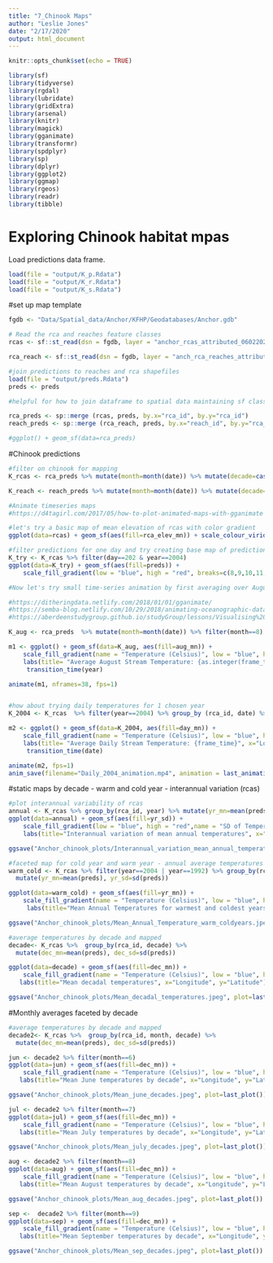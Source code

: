 ```yaml
---
title: "7_Chinook Maps"
author: "Leslie Jones"
date: "2/17/2020"
output: html_document
---
```



```r
knitr::opts_chunk$set(echo = TRUE)

library(sf)
library(tidyverse)
library(rgdal)
library(lubridate)
library(gridExtra)
library(arsenal)
library(knitr)
library(magick)
library(gganimate)
library(transformr)
library(spdplyr)
library(sp)
library(dplyr)
library(ggplot2)
library(ggmap)
library(rgeos)
library(readr)
library(tibble)
```

# Exploring Chinook habitat mpas

Load predictions data frame.

```r
load(file = "output/K_p.Rdata")
load(file = "output/K_r.Rdata")
load(file = "output/K_s.Rdata")

```

#set up map template
```r
fgdb <- "Data/Spatial_data/Anchor/KFHP/Geodatabases/Anchor.gdb"

# Read the rca and reaches feature classes
rcas <- sf::st_read(dsn = fgdb, layer = "anchor_rcas_attributed_06022020")

rca_reach <- sf::st_read(dsn = fgdb, layer = "anch_rca_reaches_attributed_06022020") %>% mutate(rca_id=reach_id)

#join predictions to reaches and rca shapefiles
load(file = "output/preds.Rdata")
preds <- preds

#helpful for how to join dataframe to spatial data maintaining sf class: #http://www.nickeubank.com/wp-content/uploads/2015/10/RGIS2_MergingSpatialData_part1_Joins.html

rca_preds <- sp::merge (rcas, preds, by.x="rca_id", by.y="rca_id") 
reach_preds <- sp::merge (rca_reach, preds, by.x="reach_id", by.y="rca_id") 

#ggplot() + geom_sf(data=rca_preds)

```

#Chinook predictions
```r
#filter on chinook for mapping
K_rcas <- rca_preds %>% mutate(month=month(date)) %>% mutate(decade=case_when(year< 1990 ~ 1980, year >= 1990 & year < 2000 ~ 1990, year >=2000 & year < 2010 ~ 2000, year>2009 ~ 2010)) %>% filter (K_p.y == 1) 

K_reach <- reach_preds %>% mutate(month=month(date)) %>% mutate(decade=case_when(year< 1990 ~ 1980, year >= 1990 & year < 2000 ~ 1990, year >=2000 & year < 2010 ~ 2000, year>2009 ~ 2010)) %>% filter (K_p == 1)


```

```r
#Animate timeseries maps
#https://d4tagirl.com/2017/05/how-to-plot-animated-maps-with-gganimate

#let's try a basic map of mean elevation of rcas with color gradient
ggplot(data=rcas) + geom_sf(aes(fill=rca_elev_mn)) + scale_colour_viridis_c(option = "C")

#filter predictions for one day and try creating base map of predictions with color gradient and change breaks in color ramp
K_try <- K_rcas %>% filter(day==202 & year==2004)
ggplot(data=K_try) + geom_sf(aes(fill=preds)) + 
    scale_fill_gradient(low = "blue", high = "red", breaks=c(8,9,10,11,12,13,14,15))

#Now let's try small time-series animation by first averaging over August and showing mean predictions over all years

#https://ditheringdata.netlify.com/2018/01/01/gganimate/
#https://semba-blog.netlify.com/10/29/2018/animating-oceanographic-data-in-r-with-ggplot2-and-gganimate/
#https://aberdeenstudygroup.github.io/studyGroup/lessons/Visualising%20Spatial%20Data/Visualising_Spatial_Data_in_R/

K_aug <- rca_preds  %>% mutate(month=month(date)) %>% filter(month==8) %>% group_by (rca_id, year, month) %>% summarise(aug_mn = mean(preds))

m1 <- ggplot() + geom_sf(data=K_aug, aes(fill=aug_mn)) + 
    scale_fill_gradient(name = "Temperature (Celsius)", low = "blue", high = "red") + 
    labs(title= "Average August Stream Temperature: {as.integer(frame_time)}", x="Longitude", y="Latitude") +
     transition_time(year)

animate(m1, nframes=38, fps=1)


#how about trying daily temperatures for 1 chosen year
K_2004 <- K_rcas  %>% filter(year==2004) %>% group_by (rca_id, date) %>% summarise(day_mn = mean(preds)) 

m2 <- ggplot() + geom_sf(data=K_2004, aes(fill=day_mn)) + 
    scale_fill_gradient(name = "Temperature (Celsius)", low = "blue", high = "red") + 
    labs(title= "Average Daily Stream Temperature: {frame_time}", x="Longitude", y="Latitude") +
     transition_time(date)

animate(m2, fps=1)
anim_save(filename="Daily_2004_animation.mp4", animation = last_animation())

```
#static maps by decade - warm and cold year - interannual variation (rcas)
```r

#plot interannual variability of rcas
annual <- K_rcas %>% group_by(rca_id, year) %>% mutate(yr_mn=mean(preds), yr_sd=sd(preds))
ggplot(data=annual) + geom_sf(aes(fill=yr_sd)) + 
    scale_fill_gradient(low = "blue", high = "red",name = "SD of Temperature (Celsius)") +
    labs(title="Interannual variation of mean annual temperatures", x="Longitude", y="Latitude")

ggsave("Anchor_chinook_plots/Interannual_variation_mean_annual_temperatures.jpeg", plot=last_plot())

#faceted map for cold year and warm year - annual average temperatures
warm_cold <- K_rcas %>% filter(year==2004 | year==1992) %>% group_by(rca_id, year) %>% 
  mutate(yr_mn=mean(preds), yr_sd=sd(preds))

ggplot(data=warm_cold) + geom_sf(aes(fill=yr_mn)) + 
    scale_fill_gradient(name = "Temperature (Celsius)", low = "blue", high = "red") + facet_wrap(~year) +
     labs(title="Mean Annual Temperatures for warmest and coldest years", x="Longitude", y="Latitude")

ggsave("Anchor_chinook_plots/Mean_Annual_Temperature_warm_coldyears.jpeg", plot=last_plot())

#average temperatures by decade and mapped
decade<- K_rcas %>%  group_by(rca_id, decade) %>% 
  mutate(dec_mn=mean(preds), dec_sd=sd(preds))

ggplot(data=decade) + geom_sf(aes(fill=dec_mn)) + 
    scale_fill_gradient(name = "Temperature (Celsius)", low = "blue", high = "red") + facet_wrap(~decade) +
   labs(title="Mean decadal temperatures", x="Longitude", y="Latitude")

ggsave("Anchor_chinook_plots/Mean_decadal_temperatures.jpeg", plot=last_plot())
```

#Monthly averages faceted by decade
```r
#average temperatures by decade and mapped
decade2<- K_rcas %>%  group_by(rca_id, month, decade) %>% 
  mutate(dec_mn=mean(preds), dec_sd=sd(preds))

jun <- decade2 %>% filter(month==6)
ggplot(data=jun) + geom_sf(aes(fill=dec_mn)) + 
    scale_fill_gradient(name = "Temperature (Celsius)", low = "blue", high = "red") + facet_wrap(~decade) +
   labs(title="Mean June temperatures by decade", x="Longitude", y="Latitude")

ggsave("Anchor_chinook_plots/Mean_june_decades.jpeg", plot=last_plot())

jul <- decade2 %>% filter(month==7)
ggplot(data=jul) + geom_sf(aes(fill=dec_mn)) + 
    scale_fill_gradient(name = "Temperature (Celsius)", low = "blue", high = "red") + facet_wrap(~decade) +
   labs(title="Mean July temperatures by decade", x="Longitude", y="Latitude")

ggsave("Anchor_chinook_plots/Mean_july_decades.jpeg", plot=last_plot())

aug <- decade2 %>% filter(month==8)
ggplot(data=aug) + geom_sf(aes(fill=dec_mn)) + 
    scale_fill_gradient(name = "Temperature (Celsius)", low = "blue", high = "red") + facet_wrap(~decade) +
   labs(title="Mean August temperatures by decade", x="Longitude", y="Latitude")

ggsave("Anchor_chinook_plots/Mean_aug_decades.jpeg", plot=last_plot())

sep <-  decade2 %>% filter(month==9)
ggplot(data=sep) + geom_sf(aes(fill=dec_mn)) + 
    scale_fill_gradient(name = "Temperature (Celsius)", low = "blue", high = "red") + facet_wrap(~decade) +
   labs(title="Mean September temperatures by decade", x="Longitude", y="Latitude")

ggsave("Anchor_chinook_plots/Mean_sep_decades.jpeg", plot=last_plot())
```


